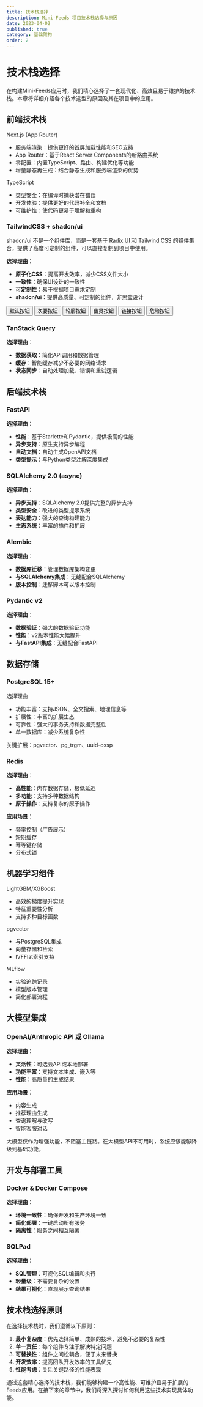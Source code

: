 ```yaml
---
title: 技术栈选择
description: Mini-Feeds 项目技术栈选择与原因
date: 2023-04-02
published: true
category: 基础架构
order: 2
---
```


# 技术栈选择

在构建Mini-Feeds应用时，我们精心选择了一套现代化、高效且易于维护的技术栈。本章将详细介绍各个技术选型的原因及其在项目中的应用。

## 前端技术栈

<div className="grid grid-cols-1 md:grid-cols-2 gap-6 my-8">
  <Card>
    <CardHeader>
      <CardTitle>Next.js (App Router)</CardTitle>
    </CardHeader>
    <CardContent>
      <ul className="list-disc pl-5 space-y-2">
        <li>服务端渲染：提供更好的首屏加载性能和SEO支持</li>
        <li>App Router：基于React Server Components的新路由系统</li>
        <li>零配置：内置TypeScript、路由、构建优化等功能</li>
        <li>增量静态再生成：结合静态生成和服务端渲染的优势</li>
      </ul>
    </CardContent>
  </Card>
  
  <Card>
    <CardHeader>
      <CardTitle>TypeScript</CardTitle>
    </CardHeader>
    <CardContent>
      <ul className="list-disc pl-5 space-y-2">
        <li>类型安全：在编译时捕获潜在错误</li>
        <li>开发体验：提供更好的代码补全和文档</li>
        <li>可维护性：使代码更易于理解和重构</li>
      </ul>
    </CardContent>
  </Card>
</div>

### TailwindCSS + shadcn/ui

<Callout type="info">
  shadcn/ui 不是一个组件库，而是一套基于 Radix UI 和 Tailwind CSS 的组件集合，提供了高度可定制的组件，可以直接复制到项目中使用。
</Callout>

**选择理由**：
- **原子化CSS**：提高开发效率，减少CSS文件大小
- **一致性**：确保UI设计的一致性
- **可定制性**：易于根据项目需求定制
- **shadcn/ui**：提供高质量、可定制的组件，非黑盒设计

<div className="flex flex-wrap gap-4 my-6">
  <Button>默认按钮</Button>
  <Button variant="secondary">次要按钮</Button>
  <Button variant="outline">轮廓按钮</Button>
  <Button variant="ghost">幽灵按钮</Button>
  <Button variant="link">链接按钮</Button>
  <Button variant="destructive">危险按钮</Button>
</div>

### TanStack Query

**选择理由**：
- **数据获取**：简化API调用和数据管理
- **缓存**：智能缓存减少不必要的网络请求
- **状态同步**：自动处理加载、错误和重试逻辑

## 后端技术栈

<Steps>

### FastAPI

**选择理由**：
- **性能**：基于Starlette和Pydantic，提供极高的性能
- **异步支持**：原生支持异步编程
- **自动文档**：自动生成OpenAPI文档
- **类型提示**：与Python类型注解深度集成

### SQLAlchemy 2.0 (async)

**选择理由**：
- **异步支持**：SQLAlchemy 2.0提供完整的异步支持
- **类型安全**：改进的类型提示系统
- **表达能力**：强大的查询构建能力
- **生态系统**：丰富的插件和扩展

### Alembic

**选择理由**：
- **数据库迁移**：管理数据库架构变更
- **与SQLAlchemy集成**：无缝配合SQLAlchemy
- **版本控制**：迁移脚本可以版本控制

### Pydantic v2

**选择理由**：
- **数据验证**：强大的数据验证功能
- **性能**：v2版本性能大幅提升
- **与FastAPI集成**：无缝配合FastAPI

</Steps>

## 数据存储

### PostgreSQL 15+

<Card>
  <CardHeader>
    <CardTitle>选择理由</CardTitle>
  </CardHeader>
  <CardContent>
    <ul className="list-disc pl-5 space-y-2">
      <li>功能丰富：支持JSON、全文搜索、地理信息等</li>
      <li>扩展性：丰富的扩展生态</li>
      <li>可靠性：强大的事务支持和数据完整性</li>
      <li>单一数据库：减少系统复杂性</li>
    </ul>
  </CardContent>
  <CardFooter>
    <p className="text-sm text-muted-foreground">关键扩展：pgvector、pg_trgm、uuid-ossp</p>
  </CardFooter>
</Card>

### Redis

**选择理由**：
- **高性能**：内存数据存储，极低延迟
- **多功能**：支持多种数据结构
- **原子操作**：支持复杂的原子操作

**应用场景**：
- 频率控制（广告展示）
- 短期缓存
- 幂等键存储
- 分布式锁

## 机器学习组件

<div className="grid grid-cols-1 md:grid-cols-3 gap-4 my-6">
  <Card>
    <CardHeader>
      <CardTitle>LightGBM/XGBoost</CardTitle>
    </CardHeader>
    <CardContent>
      <ul className="list-disc pl-5 space-y-1">
        <li>高效的梯度提升实现</li>
        <li>特征重要性分析</li>
        <li>支持多种目标函数</li>
      </ul>
    </CardContent>
  </Card>
  
  <Card>
    <CardHeader>
      <CardTitle>pgvector</CardTitle>
    </CardHeader>
    <CardContent>
      <ul className="list-disc pl-5 space-y-1">
        <li>与PostgreSQL集成</li>
        <li>向量存储和检索</li>
        <li>IVFFlat索引支持</li>
      </ul>
    </CardContent>
  </Card>
  
  <Card>
    <CardHeader>
      <CardTitle>MLflow</CardTitle>
    </CardHeader>
    <CardContent>
      <ul className="list-disc pl-5 space-y-1">
        <li>实验追踪记录</li>
        <li>模型版本管理</li>
        <li>简化部署流程</li>
      </ul>
    </CardContent>
  </Card>
</div>

## 大模型集成

### OpenAI/Anthropic API 或 Ollama

**选择理由**：
- **灵活性**：可选云API或本地部署
- **功能丰富**：支持文本生成、嵌入等
- **性能**：高质量的生成结果

**应用场景**：
- 内容生成
- 推荐理由生成
- 查询理解与改写
- 智能客服对话

<Callout type="warning" icon="⚠️">
  大模型仅作为增强功能，不阻塞主链路。在大模型API不可用时，系统应该能够降级到基础功能。
</Callout>

## 开发与部署工具

### Docker & Docker Compose

**选择理由**：
- **环境一致性**：确保开发和生产环境一致
- **简化部署**：一键启动所有服务
- **隔离性**：服务之间相互隔离

### SQLPad

**选择理由**：
- **SQL管理**：可视化SQL编辑和执行
- **轻量级**：不需要复杂的设置
- **结果可视化**：直观展示查询结果

## 技术栈选择原则

在选择技术栈时，我们遵循以下原则：

1. **最小复杂度**：优先选择简单、成熟的技术，避免不必要的复杂性
2. **单一责任**：每个组件专注于解决特定问题
3. **可替换性**：组件之间松耦合，便于未来替换
4. **开发效率**：提高团队开发效率的工具优先
5. **性能考虑**：关注关键路径的性能表现

通过这套精心选择的技术栈，我们能够构建一个高性能、可维护且易于扩展的Feeds应用。在接下来的章节中，我们将深入探讨如何利用这些技术实现具体功能。